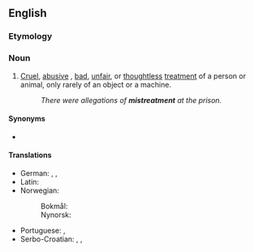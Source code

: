 ==English==

===Etymology===
{{suffix|en|mistreat|ment}}

===Noun===
{{en-noun}}

# [[cruel|Cruel]], [[abusive]] , [[bad]], [[unfair]], or [[thoughtless]] [[treatment]] of a person or animal, only rarely of an object or a machine.
#: ''There were allegations of '''mistreatment''' at the prison.''

====Synonyms====
* {{l|en|maltreatment}}

====Translations====
{{trans-top|improper treatment}}
* German: {{t+|de|Misshandlung|f}}, {{t+|de|[[schlechte]] [[Behandlung]]|f}}, {{t+|de|Schinderei|f}}
* Latin: {{t|la|contumēlia|f}}
* Norwegian:
*: Bokmål: {{t|nb|mishandling|m|f}}
*: Nynorsk: {{t|nn|mishandling|f}}
{{trans-mid}}
* Portuguese: {{t|pt|destrato|m}}, {{t|pt|judiação|f}}
* Serbo-Croatian: {{t|sh|loše postupanje|n}}, {{t+|sh|zlostavljanje}}, {{t|sh|maltretiranje}}
{{trans-bottom}}